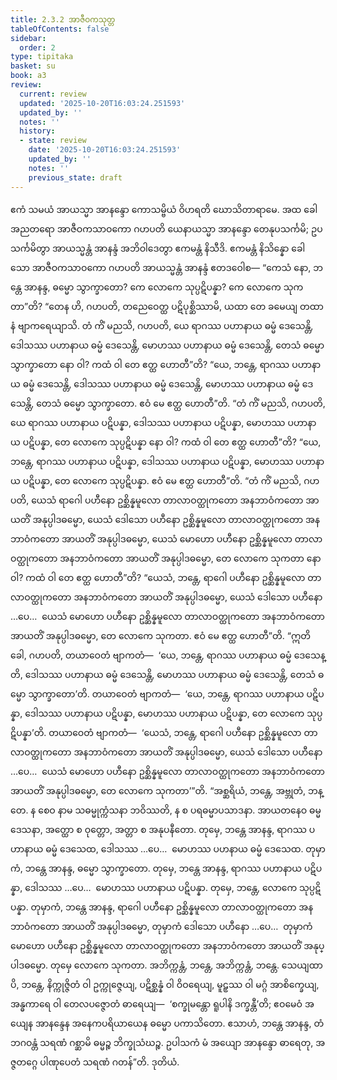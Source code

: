 ```yaml
---
title: 2.3.2 အာဇီဝကသုတ္တ
tableOfContents: false
sidebar:
  order: 2
type: tipitaka
basket: su
book: a3
review:
  current: review
  updated: '2025-10-20T16:03:24.251593'
  updated_by: ''
  notes: ''
  history:
  - state: review
    date: '2025-10-20T16:03:24.251593'
    updated_by: ''
    notes: ''
    previous_state: draft
---
```



<DynamicBreadcrumb />


<ReviewStatus review={frontmatter.review} showDetails={true} />

<HypothesisAnnotation frontmatter={frontmatter} />

<Division number="73" book="a3" e="ch" v="15" p="218">

<Paragraph number="664" book="a3">
ဧကံ သမယံ အာယသ္မာ အာနန္ဒော ကောသမ္ဗိယံ ဝိဟရတိ ဃောသိတာရာမေ. အထ ခေါ အညတရော အာဇီဝကသာဝကော ဂဟပတိ ယေနာယသ္မာ အာနန္ဒော တေနုပသင်္ကမိ; ဥပသင်္ကမိတွာ အာယသ္မန္တံ အာနန္ဒံ အဘိဝါဒေတွာ ဧကမန္တံ နိသီဒိ. ဧကမန္တံ နိသိန္နော ခေါ သော အာဇီဝကသာဝကော ဂဟပတိ အာယသ္မန္တံ အာနန္ဒံ ဧတဒဝေါစ—
</Paragraph>

<Paragraph number="665" book="a3">
“ကေသံ နော, ဘန္တေ အာနန္ဒ, ဓမ္မော သွာက္ခာတော? ကေ လောကေ သုပ္ပဋိပန္နာ? ကေ လောကေ သုကတာ”တိ? “တေန ဟိ, ဂဟပတိ, တညေဝေတ္ထ ပဋိပုစ္ဆိဿာမိ, ယထာ တေ ခမေယျ တထာ နံ ဗျာကရေယျာသိ. တံ ကိံ မညသိ, ဂဟပတိ, ယေ ရာဂဿ ပဟာနာယ ဓမ္မံ ဒေသေန္တိ, ဒေါသဿ ပဟာနာယ ဓမ္မံ ဒေသေန္တိ, မောဟဿ ပဟာနာယ ဓမ္မံ ဒေသေန္တိ, တေသံ ဓမ္မော သွာက္ခာတော နော ဝါ? ကထံ ဝါ တေ ဧတ္ထ ဟောတီ”တိ? “ယေ, ဘန္တေ, ရာဂဿ ပဟာနာယ ဓမ္မံ ဒေသေန္တိ, ဒေါသဿ ပဟာနာယ ဓမ္မံ ဒေသေန္တိ, မောဟဿ ပဟာနာယ ဓမ္မံ ဒေသေန္တိ, တေသံ ဓမ္မော သွာက္ခာတော. ဧဝံ မေ ဧတ္ထ ဟောတီ”တိ.
</Paragraph>

<Paragraph number="666" book="a3">
“တံ ကိံ မညသိ, ဂဟပတိ, ယေ ရာဂဿ ပဟာနာယ ပဋိပန္နာ, ဒေါသဿ ပဟာနာယ ပဋိပန္နာ, မောဟဿ ပဟာနာယ ပဋိပန္နာ, တေ လောကေ သုပ္ပဋိပန္နာ နော ဝါ? ကထံ ဝါ တေ ဧတ္ထ ဟောတီ”တိ? “ယေ, ဘန္တေ, ရာဂဿ ပဟာနာယ ပဋိပန္နာ, ဒေါသဿ ပဟာနာယ ပဋိပန္နာ, မောဟဿ ပဟာနာယ ပဋိပန္နာ, တေ လောကေ သုပ္ပဋိပန္နာ. ဧဝံ မေ ဧတ္ထ ဟောတီ”တိ.
</Paragraph>

<Paragraph number="667" book="a3">
“တံ ကိံ မညသိ, ဂဟပတိ, ယေသံ ရာဂေါ ပဟီနော ဥစ္ဆိန္နမူလော တာလာဝတ္ထုကတော အနဘာဝံကတော အာယတိံ အနုပ္ပါဒဓမ္မော, ယေသံ ဒေါသော ပဟီနော ဥစ္ဆိန္နမူလော တာလာဝတ္ထုကတော အနဘာဝံကတော အာယတိံ အနုပ္ပါဒဓမ္မော, ယေသံ မောဟော ပဟီနော ဥစ္ဆိန္နမူလော တာလာဝတ္ထုကတော အနဘာဝံကတော အာယတိံ အနုပ္ပါဒဓမ္မော, တေ လောကေ သုကတာ နော ဝါ? ကထံ ဝါ တေ ဧတ္ထ ဟောတီ”တိ? “ယေသံ, ဘန္တေ, ရာဂေါ ပဟီနော ဥစ္ဆိန္နမူလော တာလာဝတ္ထုကတော အနဘာဝံကတော အာယတိံ အနုပ္ပါဒဓမ္မော, ယေသံ ဒေါသော ပဟီနော …ပေ…  ယေသံ မောဟော ပဟီနော ဥစ္ဆိန္နမူလော တာလာဝတ္ထုကတော အနဘာဝံကတော အာယတိံ အနုပ္ပါဒဓမ္မော, တေ လောကေ သုကတာ. ဧဝံ မေ ဧတ္ထ ဟောတီ”တိ.
</Paragraph>

<Paragraph number="668" book="a3">
“ဣတိ ခေါ, ဂဟပတိ, တယာဝေတံ ဗျာကတံ—  ‘ယေ, ဘန္တေ, ရာဂဿ ပဟာနာယ ဓမ္မံ ဒေသေန္တိ, ဒေါသဿ ပဟာနာယ ဓမ္မံ ဒေသေန္တိ, မောဟဿ ပဟာနာယ ဓမ္မံ ဒေသေန္တိ, တေသံ ဓမ္မော သွာက္ခာတော’တိ. တယာဝေတံ ဗျာကတံ—  ‘ယေ, ဘန္တေ, ရာဂဿ ပဟာနာယ ပဋိပန္နာ, ဒေါသဿ ပဟာနာယ ပဋိပန္နာ, မောဟဿ ပဟာနာယ ပဋိပန္နာ, တေ လောကေ သုပ္ပဋိပန္နာ’တိ. တယာဝေတံ ဗျာကတံ—  ‘ယေသံ, ဘန္တေ, ရာဂေါ ပဟီနော ဥစ္ဆိန္နမူလော တာလာဝတ္ထုကတော အနဘာဝံကတော အာယတိံ အနုပ္ပါဒဓမ္မော, ယေသံ ဒေါသော ပဟီနော …ပေ…  ယေသံ မောဟော ပဟီနော ဥစ္ဆိန္နမူလော တာလာဝတ္ထုကတော အနဘာဝံကတော အာယတိံ အနုပ္ပါဒဓမ္မော, တေ လောကေ သုကတာ’”တိ.
</Paragraph>

<Paragraph number="669" book="a3">
“အစ္ဆရိယံ, ဘန္တေ, အဗ္ဘုတံ, ဘန္တေ. န စေဝ နာမ သဓမ္မုက္ကံသနာ ဘဝိဿတိ, န စ ပရဓမ္မာပသာဒနာ. အာယတနေဝ ဓမ္မဒေသနာ, အတ္ထော စ ဝုတ္တော, အတ္တာ စ အနုပနီတော. တုမှေ, ဘန္တေ အာနန္ဒ, ရာဂဿ ပဟာနာယ ဓမ္မံ ဒေသေထ, ဒေါသဿ …ပေ…  မောဟဿ ပဟနာယ ဓမ္မံ ဒေသေထ. တုမှာကံ, ဘန္တေ အာနန္ဒ, ဓမ္မော သွာက္ခာတော. တုမှေ, ဘန္တေ အာနန္ဒ, ရာဂဿ ပဟာနာယ ပဋိပန္နာ, ဒေါသဿ …ပေ…  မောဟဿ ပဟာနာယ ပဋိပန္နာ. တုမှေ, ဘန္တေ, လောကေ သုပ္ပဋိပန္နာ. တုမှာကံ, ဘန္တေ အာနန္ဒ, ရာဂေါ ပဟီနော ဥစ္ဆိန္နမူလော တာလာဝတ္ထုကတော အနဘာဝံကတော အာယတိံ အနုပ္ပါဒဓမ္မော, တုမှာကံ ဒေါသော ပဟီနော …ပေ…  တုမှာကံ မောဟော ပဟီနော ဥစ္ဆိန္နမူလော တာလာဝတ္ထုကတော အနဘာဝံကတော အာယတိံ အနုပ္ပါဒဓမ္မော. တုမှေ လောကေ သုကတာ.
</Paragraph>

<Paragraph number="670" book="a3">
အဘိက္ကန္တံ, ဘန္တေ, အဘိက္ကန္တံ, ဘန္တေ. သေယျထာပိ, ဘန္တေ, နိက္ကုဇ္ဇိတံ ဝါ ဥက္ကုဇ္ဇေယျ, ပဋိစ္ဆန္နံ ဝါ ဝိဝရေယျ, မူဠှဿ ဝါ မဂ္ဂံ အာစိက္ခေယျ, အန္ဓကာရေ ဝါ တေလပဇ္ဇောတံ ဓာရေယျ—  ‘စက္ခုမန္တော ရူပါနိ ဒက္ခန္တီ’တိ; ဧဝမေဝံ အယျေန အာနန္ဒေန အနေကပရိယာယေန ဓမ္မော ပကာသိတော. ဧသာဟံ, ဘန္တေ အာနန္ဒ, တံ ဘဂဝန္တံ သရဏံ ဂစ္ဆာမိ ဓမ္မဉ္စ ဘိက္ခုသံဃဉ္စ. ဥပါသကံ မံ အယျော အာနန္ဒော ဓာရေတု, အဇ္ဇတဂ္ဂေ ပါဏုပေတံ သရဏံ ဂတန်”တိ.

</Paragraph>
</Division>

<Paragraph number="671" type="center" book="a3">
ဒုတိယံ.
</Paragraph>